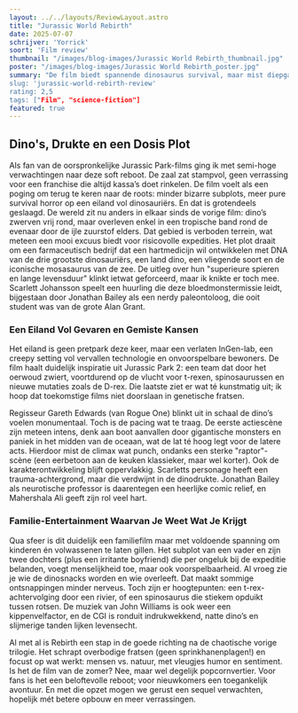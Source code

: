 ```yaml
---
layout: ../../layouts/ReviewLayout.astro
title: "Jurassic World Rebirth"
date: 2025-07-07
schrijver: 'Yorrick'
soort: 'Film review'
thumbnail: "/images/blog-images/Jurassic World Rebirth_thumbnail.jpg"
poster: "/images/blog-images/Jurassic World Rebirth_poster.jpg"
summary: "De film biedt spannende dinosaurus survival, maar mist diepgang en verrassingen in het plot.
slug: 'jurassic-world-rebirth-review'
rating: 2,5
tags: ["Film", "science-fiction"]
featured: true
---
```


## Dino's, Drukte en een Dosis Plot

Als fan van de oorspronkelijke Jurassic Park-films ging ik met semi-hoge verwachtingen naar deze soft reboot. De zaal zat stampvol, geen verrassing voor een franchise die altijd kassa’s doet rinkelen. De film voelt als een poging om terug te keren naar de roots: minder bizarre subplots, meer pure survival horror op een eiland vol dinosauriërs. En dat is grotendeels geslaagd. De wereld zit nu anders in elkaar sinds de vorige film: dino’s zwerven vrij rond, maar overleven enkel in een tropische band rond de evenaar door de ijle zuurstof elders. Dat gebied is verboden terrein, wat meteen een mooi excuus biedt voor risicovolle expedities. Het plot draait om een farmaceutisch bedrijf dat een hartmedicijn wil ontwikkelen met DNA van de drie grootste dinosauriërs, een land dino, een vliegende soort en de iconische mosasaurus van de zee. De uitleg over hun "superieure spieren en lange levensduur" klinkt ietwat geforceerd, maar ik knikte er toch mee. Scarlett Johansson speelt een huurling die deze bloedmonstermissie leidt, bijgestaan door Jonathan Bailey als een nerdy paleontoloog, die ooit student was van de grote Alan Grant.  

### Een Eiland Vol Gevaren en Gemiste Kansen  

Het eiland is geen pretpark deze keer, maar een verlaten InGen-lab, een creepy setting vol vervallen technologie en onvoorspelbare bewoners. De film haalt duidelijk inspiratie uit Jurassic Park 2: een team dat door het oerwoud zwiert, voortdurend op de vlucht voor t-rexen, spinosaurussen en nieuwe mutaties zoals de D-rex. Die laatste ziet er wat té kunstmatig uit; ik hoop dat toekomstige films niet doorslaan in genetische fratsen.

Regisseur Gareth Edwards (van Rogue One) blinkt uit in schaal de dino’s voelen monumentaal. Toch is de pacing wat te traag. De eerste actiescène zijn meteen intens, denk aan boot aanvallen door gigantische monsters en paniek in het midden van de oceaan, wat de lat té hoog legt voor de latere acts. Hierdoor mist de climax wat punch, ondanks een sterke "raptor"-scène (een eerbetoon aan de keuken klassieker, maar wel korter). Ook de karakterontwikkeling blijft oppervlakkig. Scarletts personage heeft een trauma-achtergrond, maar die verdwijnt in de dinodrukte. Jonathan Bailey als neurotische professor is daarentegen een heerlijke comic relief, en Mahershala Ali geeft zijn rol veel hart.  

### Familie-Entertainment Waarvan Je Weet Wat Je Krijgt

Qua sfeer is dit duidelijk een familiefilm maar met voldoende spanning om kinderen én volwassenen te laten gillen. Het subplot van een vader en zijn twee dochters (plus een irritante boyfriend) die per ongeluk bij de expeditie belanden, voegt menselijkheid toe, maar ook voorspelbaarheid. Al vroeg zie je wie de dinosnacks worden en wie overleeft. Dat maakt sommige ontsnappingen minder nerveus. Toch zijn er hoogtepunten: een t-rex-achtervolging door een rivier, of een spinosaurus die stiekem opduikt tussen rotsen. De muziek van John Williams is ook weer een kippenvelfactor, en de CGI is ronduit indrukwekkend, natte dino’s en slijmerige tanden lijken levensecht.  

Al met al is Rebirth een stap in de goede richting na de chaotische vorige trilogie. Het schrapt overbodige fratsen (geen sprinkhanenplagen!) en focust op wat werkt: mensen vs. natuur, met vleugjes humor en sentiment. Is het de film van de zomer? Nee, maar wel degelijk popcornvertier. Voor fans is het een beloftevolle reboot; voor nieuwkomers een toegankelijk avontuur. En met die opzet mogen we gerust een sequel verwachten, hopelijk mét betere opbouw en meer verrassingen.
